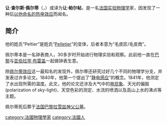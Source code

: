 {{copyedit|time=2015-11-27T14:08:17+00:00}}
{{unreferenced|time=2015-11-27T14:08:17+00:00}}
{{Infobox person
| image = Jean Charles Athanase Peltier.jpg
| name = 让·查尔斯·阿塔纳瑟·佩尔蒂<br>(Jean Charles Athanase Peltier)
| birth_date = {{birth date|1785|02|22}}
| birth_place = [[法国|法国]][[索姆省|索姆省]]{{link-fr|阿姆 (法国索姆省)|Ham, Somme|阿姆}}
| death_date = {{death date and age|1845|10|27|1785|02|22}}
| death_place = 法国[[巴黎|巴黎]]
| yearsactive = 
| occupation = [[钟表匠|钟表匠]]，[[物理学家|物理学家]]
| notable_works = [[热电效应#帕尔帖效应|佩尔蒂效应]]
}}

'''让·查尔斯·佩尔蒂'''（'''{{lang-fr|Jean-Charles Peltier}}'''，{{bd|1785年|2月22日|1845年|10月27日}}）或译为'''让·帕尔帖'''，是一名[[法国|法国]][[实验物理学|实验物理学]]家，因发现了一种后[[热电效应#帕尔帖效应|以他命名的热电效应]]而闻名。

== 简介 ==
他的姓氏“Peltier”是姓氏“[[wikt:Pelletier|Pelletier]]”的变体，后者本意为“毛皮匠/毛皮商”。

佩尔蒂本是一名钟表商人，30多岁时开始进行物理实验和观察。此前他一直在[[巴黎|巴黎]]与[[亚伯拉罕·路易·布雷盖|亚伯拉罕·布雷盖]]一起做钟表生意。

除[[热电效应#帕尔帖效应|佩尔蒂效应]]这一最知名的发现外，佩尔蒂还研究过好几个不同的物理学分支，并发表过许多论文。1840年，他第一个提出了“[[静电感应|静电感应]]”的概念。1841年，他测定了水出现{{link-fr|热化效应|caléfaction}}所需的温度。此文，他的论文还涉及大气中的[[电现象|电现象]]、天光的偏振(polarization of sky-light)、天空色彩的测定、水流的喷洒以及高山上水的沸点等主题。

佩尔蒂死后葬于[[法国|法国]][[巴黎|巴黎]][[拉雪兹神父公墓|拉雪兹神父公墓]]。

{{DEFAULTSORT:Peltier,Jean-Charles}}
[[category:法國物理學家|category:法國物理學家]]
[[category:法國人|category:法國人]]